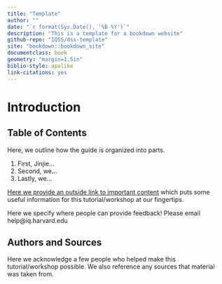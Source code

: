 ```yaml
---
title: "Template"
author: ""
date: "`r format(Sys.Date(), '%B %Y')`"
description: "This is a template for a bookdown website"
github-repo: "IQSS/dss-template"
site: "bookdown::bookdown_site"
documentclass: book
geometry: "margin=1.5in"
biblio-style: apalike
link-citations: yes
---
```


# Introduction {-}

## Table of Contents {-}

Here, we outline how the guide is organized into parts.

1. First, Jinjie...
2. Second, we...
3. Lastly, we...

[Here we provide an outside link to important content](https://www.rstudio.com/wp-content/uploads/2015/03/devtools-cheatsheet.pdf) which puts some useful information for this tutorial/workshop at our fingertips.

Here we specify where people can provide feedback! Please email help@iq.harvard.edu

## Authors and Sources {-}

Here we acknowledge a few people who helped make this tutorial/workshop possible. We also reference any sources that material was taken from.
